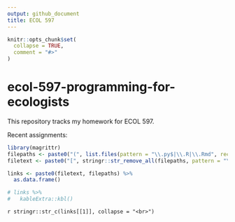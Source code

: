 ---
output: github_document
title: ECOL 597
---

<!-- README.md is generated from README.Rmd. Please edit that file -->

```{r, include = FALSE}
knitr::opts_chunk$set(
  collapse = TRUE,
  comment = "#>"
)
```

# ecol-597-programming-for-ecologists

<!-- badges: start -->
<!-- badges: end -->

This repository tracks my homework for ECOL 597.

Recent assignments:

```{r echo=F}
library(magrittr)
filepaths <- paste0("(", list.files(pattern = "\\.py$|\\.R|\\.Rmd", recursive = T, full.names = T), ")") 
filetext <- paste0("[", stringr::str_remove_all(filepaths, pattern = "\\./|\\(|\\)"), "]")

links <- paste0(filetext, filepaths) %>% 
  as.data.frame()

# links %>% 
#   kableExtra::kbl()
```

`r stringr::str_c(links[[1]], collapse = "<br>")`
